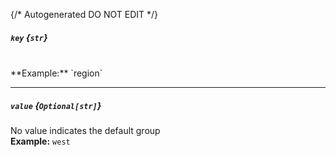 {/* Autogenerated DO NOT EDIT  */}
##### `key` *{`str`}*
<br/>
**Example:** `region`

---
##### `value` *{`Optional[str]`}*
No value indicates the default group
<br/>
**Example:** `west`


